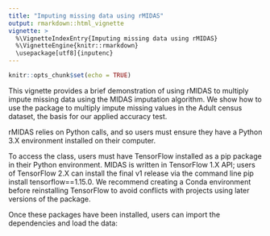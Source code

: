 ```yaml
---
title: "Imputing missing data using rMIDAS"
output: rmarkdown::html_vignette
vignette: >
  %\VignetteIndexEntry{Imputing missing data using rMIDAS}
  %\VignetteEngine{knitr::rmarkdown}
  \usepackage[utf8]{inputenc}
---
```


```r
knitr::opts_chunk$set(echo = TRUE)
```

This vignette provides a brief demonstration of using rMIDAS to multiply impute missing data using the MIDAS imputation algorithm. We show how to use the package to multiply impute missing values in the Adult census dataset, the basis for our applied accuracy test.

rMIDAS relies on Python calls, and so users must ensure they have a Python 3.X environment installed on their computer. 



To access the class, users must have TensorFlow installed as a pip package in their Python environment. MIDAS is written in TensorFlow 1.X API; users of TensorFlow 2.X can install the final v1 release via the command line pip install tensorflow==1.15.0. We recommend creating a Conda environment before reinstalling TensorFlow to avoid conflicts with projects using later versions of the package.

Once these packages have been installed, users can import the dependencies and load the data:
